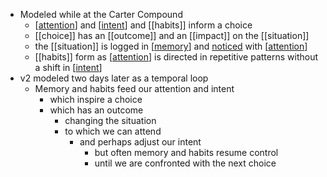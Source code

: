- Modeled while at the Carter Compound
    - [[attention]] and [[intent]] and [[habits]] inform a choice
    - [[choice]] has an [[outcome]] and an [[impact]] on the [[situation]]
    - the [[situation]] is logged in [[memory]] and [noticed]([[noticing]]) with [[attention]]
    - [[habits]] form as [[attention]] is directed in repetitive patterns without a shift in [[intent]]
- v2 modeled two days later as a temporal loop
    - Memory and habits feed our attention and intent
        - which inspire a choice
        - which has an outcome
            - changing the situation
            - to which we can attend
                - and perhaps adjust our intent
                    - but often memory and habits resume control
                    - until we are confronted with the next choice

[//begin]: # "Autogenerated link references for markdown compatibility"
[attention]: attention "Attention"
[intent]: intent "Intent"
[memory]: memory "Memory"
[attention]: attention "Attention"
[attention]: attention "Attention"
[intent]: intent "Intent"
[//end]: # "Autogenerated link references"